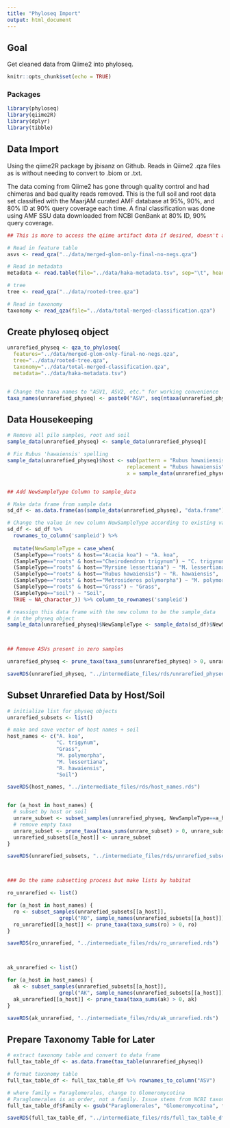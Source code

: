 ```yaml
---
title: "Phyloseq Import"
output: html_document
---
```



## Goal
Get cleaned data from Qiime2 into phyloseq.


```r

knitr::opts_chunk$set(echo = TRUE)

```


### Packages


```r

library(phyloseq)
library(qiime2R)
library(dplyr)
library(tibble)

```


## Data Import

Using the qiime2R package by jbisanz on Github. Reads in Qiime2 .qza files as is without needing to convert to .biom or .txt.

The data coming from Qiime2 has gone through quality control and had chimeras and bad quality reads removed. This is the full soil and root data set classified with the MaarjAM curated AMF database at 95%, 90%, and 80% ID at 90% query coverage each time. A final classification was done using AMF SSU data downloaded from NCBI GenBank at 80% ID, 90% query coverage.


```r

## This is more to access the qiime artifact data if desired, doesn't actually have to do with the phyloseq object yet

# Read in feature table
asvs <- read_qza("../data/merged-glom-only-final-no-negs.qza")

# Read in metadata
metadata <- read.table(file="../data/haka-metadata.tsv", sep="\t", header=TRUE, stringsAsFactors = TRUE)

# tree
tree <- read_qza("../data/rooted-tree.qza")

# Read in taxonomy
taxonomy <- read_qza(file="../data/total-merged-classification.qza")


```


## Create phyloseq object

```r

unrarefied_physeq <- qza_to_phyloseq(
  features="../data/merged-glom-only-final-no-negs.qza", 
  tree="../data/rooted-tree.qza", 
  taxonomy="../data/total-merged-classification.qza", 
  metadata="../data/haka-metadata.tsv")


# Change the taxa names to "ASV1, ASV2, etc." for working convenience
taxa_names(unrarefied_physeq) <- paste0("ASV", seq(ntaxa(unrarefied_physeq)))


```


## Data Housekeeping

```r

# Remove all pilo samples, root and soil
sample_data(unrarefied_physeq) <- sample_data(unrarefied_physeq)[                                    (sample_data(unrarefied_physeq)$host!="Coprosma rhynchocarpa"),]

# Fix Rubus 'hawaiensis' spelling 
sample_data(unrarefied_physeq)$host <- sub(pattern = "Rubus hawaiiensis", 
                                       replacement = "Rubus hawaiensis", 
                                       x = sample_data(unrarefied_physeq)$host)


## Add NewSampleType Column to sample_data

# Make data frame from sample data
sd_df <- as.data.frame(as(sample_data(unrarefied_physeq), "data.frame"))

# Change the value in new column NewSampleType according to existing values for SampleType and host. All right hand side must be same type, so NA_character_ must be used, not just NA
sd_df <- sd_df %>% 
  rownames_to_column('sampleid') %>%
  
  mutate(NewSampleType = case_when(
  (SampleType=="roots" & host=="Acacia koa") ~ "A. koa",
  (SampleType=="roots" & host=="Cheirodendron trigynum") ~ "C. trigynum",
  (SampleType=="roots" & host=="Myrsine lessertiana") ~ "M. lessertiana",
  (SampleType=="roots" & host=="Rubus hawaiensis") ~ "R. hawaiensis",
  (SampleType=="roots" & host=="Metrosideros polymorpha") ~ "M. polymorpha",
  (SampleType=="roots" & host=="Grass") ~ "Grass",
  (SampleType=="soil") ~ "Soil",
  TRUE ~ NA_character_)) %>% column_to_rownames('sampleid')

# reassign this data frame with the new column to be the sample_data 
# in the physeq object
sample_data(unrarefied_physeq)$NewSampleType <- sample_data(sd_df)$NewSampleType



## Remove ASVs present in zero samples

unrarefied_physeq <- prune_taxa(taxa_sums(unrarefied_physeq) > 0, unrarefied_physeq)

saveRDS(unrarefied_physeq, "../intermediate_files/rds/unrarefied_physeq.rds")

```



## Subset Unrarefied Data by Host/Soil

```r

# initialize list for physeq objects
unrarefied_subsets <- list()

# make and save vector of host names + soil
host_names <- c("A. koa",
                "C. trigynum",
                "Grass",
                "M. polymorpha",
                "M. lessertiana",
                "R. hawaiensis",
                "Soil")

saveRDS(host_names, "../intermediate_files/rds/host_names.rds")


for (a_host in host_names) {
  # subset by host or soil
  unrare_subset <- subset_samples(unrarefied_physeq, NewSampleType==a_host)
  # remove empty taxa
  unrare_subset <- prune_taxa(taxa_sums(unrare_subset) > 0, unrare_subset)
  unrarefied_subsets[[a_host]] <- unrare_subset
}

saveRDS(unrarefied_subsets, "../intermediate_files/rds/unrarefied_subsets.rds")



### Do the same subsetting process but make lists by habitat

ro_unrarefied <- list()

for (a_host in host_names) {
  ro <- subset_samples(unrarefied_subsets[[a_host]], 
                 grepl("RO", sample_names(unrarefied_subsets[[a_host]])))
  ro_unrarefied[[a_host]] <- prune_taxa(taxa_sums(ro) > 0, ro)
}

saveRDS(ro_unrarefied, "../intermediate_files/rds/ro_unrarefied.rds")



ak_unrarefied <- list()

for (a_host in host_names) {
  ak <- subset_samples(unrarefied_subsets[[a_host]], 
                 grepl("AK", sample_names(unrarefied_subsets[[a_host]])))
  ak_unrarefied[[a_host]] <- prune_taxa(taxa_sums(ak) > 0, ak)
}

saveRDS(ak_unrarefied, "../intermediate_files/rds/ak_unrarefied.rds")


```


## Prepare Taxonomy Table for Later

```r

# extract taxonomy table and convert to data frame
full_tax_table_df <- as.data.frame(tax_table(unrarefied_physeq))

# format taxonomy table
full_tax_table_df <- full_tax_table_df %>% rownames_to_column("ASV")

# where family = Paraglomerales, change to Glomeromycotina
# Paraglomerales is an order, not a family. Issue stems from NCBI taxonomy.
full_tax_table_df$Family <- gsub("Paraglomerales", "Glomeromycotina", full_tax_table_df$Family)

saveRDS(full_tax_table_df, "../intermediate_files/rds/full_tax_table_df.rds")

```
